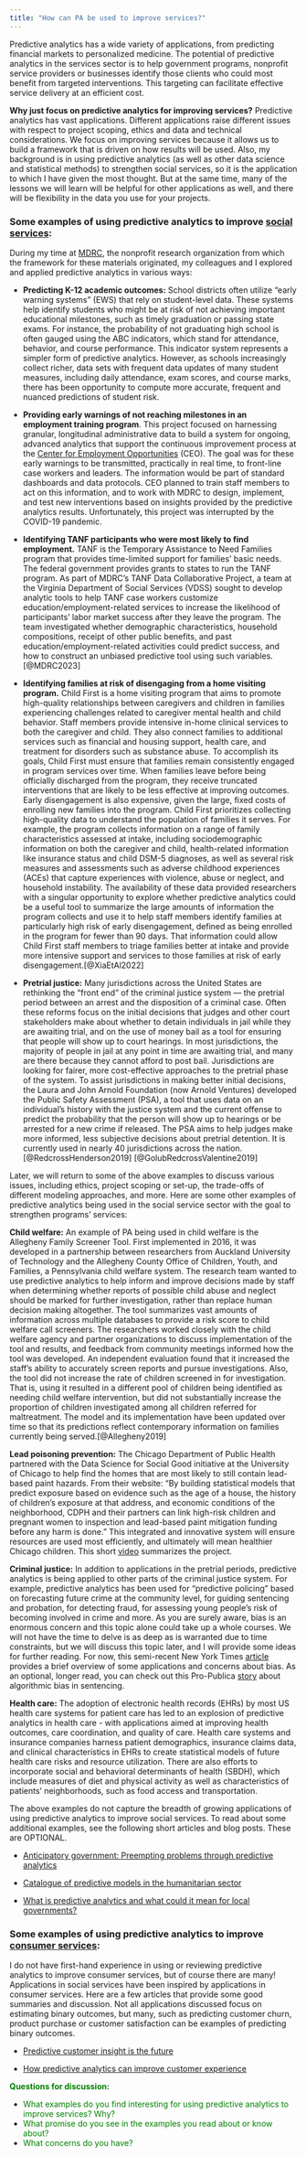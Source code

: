 ```yaml
---
title: "How can PA be used to improve services?"
---
```


Predictive analytics has a wide variety of applications, from predicting financial markets to personalized medicine.
The potential of predictive analytics in the services sector is to help government programs, nonprofit service providers or businesses identify those clients who could most benefit from targeted interventions.
This targeting can facilitate effective service delivery at an efficient cost.

**Why just focus on predictive analytics for improving services?** Predictive analytics has vast applications. Different applications raise different issues with respect to project scoping, ethics and data and technical considerations. We focus on improving services because it allows us to build a framework that is driven on how results will be used. Also, my background is in using predictive analytics (as well as other data science and statistical methods) to strengthen social services, so it is the application to which I have given the most thought. But at the same time, many of the lessons we will learn will be helpful for other applications as well, and there will be flexibility in the data you use for your projects.

### Some examples of using predictive analytics to improve [social services]{.underline}:

During my time at [MDRC](www.mdrc.org), the nonprofit research organization from which the framework for these materials originated, my colleagues and I explored and applied predictive analytics in various ways:

-   **Predicting K-12 academic outcomes:** School districts often utilize "early warning systems" (EWS) that rely on student-level data. These systems help identify students who might be at risk of not achieving important educational milestones, such as timely graduation or passing state exams. For instance, the probability of not graduating high school is often gauged using the ABC indicators, which stand for attendance, behavior, and course performance. This indicator system represents a simpler form of predictive analytics. However, as schools increasingly collect richer, data sets with frequent data updates of many student measures, including daily attendance, exam scores, and course marks, there has been opportunity to compute more accurate, frequent and nuanced predictions of student risk.

-   **Providing early warnings of not reaching milestones in an employment training program**. This project focused on harnessing granular, longitudinal administrative data to build a system for ongoing, advanced analytics that support the continuous improvement process at the [Center for Employment Opportunities](https://www.ceoworks.org/) (CEO). The goal was for these early warnings to be transmitted, practically in real time, to front-line case workers and leaders. The information would be part of standard dashboards and data protocols. CEO planned to train staff members to act on this information, and to work with MDRC to design, implement, and test new interventions based on insights provided by the predictive analytics results. Unfortunately, this project was interrupted by the COVID-19 pandemic.

-   **Identifying TANF participants who were most likely to find employment.** TANF is the Temporary Assistance to Need Families program that provides time-limited support for families' basic needs. The federal government provides grants to states to run the TANF program. As part of MDRC's TANF Data Collaborative Project, a team at the Virginia Department of Social Services (VDSS) sought to develop analytic tools to help TANF case workers customize education/employment-related services to increase the likelihood of participants' labor market success after they leave the program. The team investigated whether demographic characteristics, household compositions, receipt of other public benefits, and past education/employment-related activities could predict success, and how to construct an unbiased predictive tool using such variables.[@MDRC2023]

-   **Identifying families at risk of disengaging from a home visiting program.** Child First is a home visiting program that aims to promote high-quality relationships between caregivers and children in families experiencing challenges related to caregiver mental health and child behavior. Staff members provide intensive in-home clinical services to both the caregiver and child. They also connect families to additional services such as financial and housing support, health care, and treatment for disorders such as substance abuse. To accomplish its goals, Child First must ensure that families remain consistently engaged in program services over time. When families leave before being officially discharged from the program, they receive truncated interventions that are likely to be less effective at improving outcomes. Early disengagement is also expensive, given the large, fixed costs of enrolling new families into the program. Child First prioritizes collecting high-quality data to understand the population of families it serves. For example, the program collects information on a range of family characteristics assessed at intake, including sociodemographic information on both the caregiver and child, health-related information like insurance status and child DSM-5 diagnoses, as well as several risk measures and assessments such as adverse childhood experiences (ACEs) that capture experiences with violence, abuse or neglect, and household instability. The availability of these data provided researchers with a singular opportunity to explore whether predictive analytics could be a useful tool to summarize the large amounts of information the program collects and use it to help staff members identify families at particularly high risk of early disengagement, defined as being enrolled in the program for fewer than 90 days. That information could allow Child First staff members to triage families better at intake and provide more intensive support and services to those families at risk of early disengagement.[@XiaEtAl2022]

-   **Pretrial justice:** Many jurisdictions across the United States are rethinking the "front end" of the criminal justice system --- the pretrial period between an arrest and the disposition of a criminal case. Often these reforms focus on the initial decisions that judges and other court stakeholders make about whether to detain individuals in jail while they are awaiting trial, and on the use of money bail as a tool for ensuring that people will show up to court hearings. In most jurisdictions, the majority of people in jail at any point in time are awaiting trial, and many are there because they cannot afford to post bail. Jurisdictions are looking for fairer, more cost-effective approaches to the pretrial phase of the system. To assist jurisdictions in making better initial decisions, the Laura and John Arnold Foundation (now Arnold Ventures) developed the Public Safety Assessment (PSA), a tool that uses data on an individual's history with the justice system and the current offense to predict the probability that the person will show up to hearings or be arrested for a new crime if released. The PSA aims to help judges make more informed, less subjective decisions about pretrial detention. It is currently used in nearly 40 jurisdictions across the nation.[@RedcrossHenderson2019] [@GolubRedcrossValentine2019]

Later, we will return to some of the above examples to discuss various issues, including ethics, project scoping or set-up, the trade-offs of different modeling approaches, and more. Here are some other examples of predictive analytics being used in the social service sector with the goal to strengthen programs' services:

**Child welfare:** An example of PA being used in child welfare is the Allegheny Family Screener Tool. First implemented in 2016, it was developed in a partnership between researchers from Auckland University of Technology and the Allegheny County Office of Children, Youth, and Families, a Pennsylvania child welfare system. The research team wanted to use predictive analytics to help inform and improve decisions made by staff when determining whether reports of possible child abuse and neglect should be marked for further investigation, rather than replace human decision making altogether. The tool summarizes vast amounts of information across multiple databases to provide a risk score to child welfare call screeners. The researchers worked closely with the child welfare agency and partner organizations to discuss implementation of the tool and results, and feedback from community meetings informed how the tool was developed. An independent evaluation found that it increased the staff's ability to accurately screen reports and pursue investigations. Also, the tool did not increase the rate of children screened in for investigation. That is, using it resulted in a different pool of children being identified as needing child welfare intervention, but did not substantially increase the proportion of children investigated among all children referred for maltreatment. The model and its implementation have been updated over time so that its predictions reflect contemporary information on families currently being served.[@Allegheny2019]

**Lead poisoning prevention:** The Chicago Department of Public Health partnered with the Data Science for Social Good initiative at the University of Chicago to help find the homes that are most likely to still contain lead-based paint hazards. From their website: "By building statistical models that predict exposure based on evidence such as the age of a house, the history of children's exposure at that address, and economic conditions of the neighborhood, CDPH and their partners can link high-risk children and pregnant women to inspection and lead-based paint mitigation funding before any harm is done." This integrated and innovative system will ensure resources are used most efficiently, and ultimately will mean healthier Chicago children. This short [video](https://www.dssgfellowship.org/project/predictive-analytics-to-prevent-lead-poisoning-in-children/) summarizes the project.

**Criminal justice:** In addition to applications in the pretrial periods, predictive analytics is being applied to other parts of the criminal justice system. For example, predictive analytics has been used for "predictive policing" based on forecasting future crime at the community level, for guiding sentencing and probation, for detecting fraud, for assessing young people's risk of becoming involved in crime and more. As you are surely aware, bias is an enormous concern and this topic alone could take up a whole courses. We will not have the time to delve is as deep as is warranted due to time constraints, but we will discuss this topic later, and I will provide some ideas for further reading. For now, this semi-recent New York Times [article](https://www.nytimes.com/2020/02/06/technology/predictive-algorithms-crime.html) provides a brief overview of some applications and concerns about bias. As an optional, longer read, you can check out this Pro-Publica [story](https://www.propublica.org/article/machine-bias-risk-assessments-in-criminal-sentencing) about algorithmic bias in sentencing.

**Health care:** The adoption of electronic health records (EHRs) by most US health care systems for patient care has led to an explosion of predictive analytics in health care - with applications aimed at improving health outcomes, care coordination, and quality of care. Health care systems and insurance companies harness patient demographics, insurance claims data, and clinical characteristics in EHRs to create statistical models of future health care risks and resource utilization. There are also efforts to incorporate social and behavioral determinants of health (SBDH), which include measures of diet and physical activity as well as characteristics of patients' neighborhoods, such as food access and transportation.

The above examples do not capture the breadth of growing applications of using predictive analytics to improve social services. To read about some additional examples, see the following short articles and blog posts. These are OPTIONAL. 

-   [Anticipatory government: Preempting problems through predictive analytics](https://www2.deloitte.com/us/en/insights/industry/public-sector/government-trends/2020/predictive-analytics-in-government.html)

-   [Catalogue of predictive models in the humanitarian sector](https://centre.humdata.org/catalogue-for-predictive-models-in-the-humanitarian-sector/)

-   [What is predictive analytics and what could it mean for local governments?](https://govos.com/blog/what-is-predictive-analytics/)

### Some examples of using predictive analytics to improve [consumer services]{.underline}:

I do not have first-hand experience in using or reviewing predictive analytics to improve consumer services, but of course there are many! Applications in social services have been inspired by applications in consumer services. Here are a few articles that provide some good summaries and discussion. Not all applications discussed focus on estimating binary outcomes, but many, such as predicting customer churn, product purchase or customer satisfaction can be examples of predicting binary outcomes.

-   [Predictive customer insight is the future](https://www.mckinsey.com/capabilities/growth-marketing-and-sales/our-insights/prediction-the-future-of-cx)

-   [How predictive analytics can improve customer experience](https://cxindex.com/company/blog/how-predictive-analytics-can-improve-customer-experience/)

[**Questions for discussion:**]{style="color:green"}

-   [What examples do you find interesting for using predictive analytics to improve services? Why?]{style="color:green"}
-   [What promise do you see in the examples you read about or know about?]{style="color:green"}
-   [What concerns do you have?]{style="color:green"}
